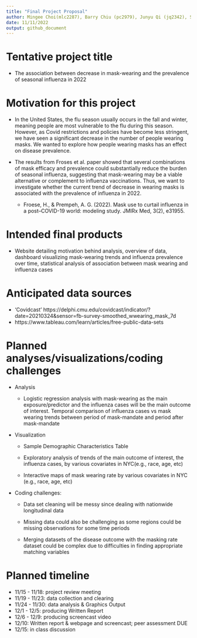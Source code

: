 ```yaml
---
title: "Final Project Proposal"
author: Mingee Choi(mlc2287), Barry Chiu (pc2979), Junyu Qi (jq2342), Soungbin Yim (sy3019), Troy Zhou (zz2901)
date: 11/11/2022
output: github_document
---
```


# Tentative project title
* The association between decrease in mask-wearing and the prevalence of seasonal influenza in 2022 

# Motivation for this project
* In the United States, the flu season usually occurs in the fall and winter, meaning people are most vulnerable to the flu during this season. However, as Covid restrictions and policies have become less stringent, we have seen a significant decrease in the number of people wearing masks. We wanted to explore how people wearing masks has an effect on disease prevalence.

* The results from Froses et al. paper showed that several combinations of mask efficacy and prevalence could substantially reduce the burden of seasonal influenza, suggesting that mask-wearing may be a viable alternative or complement to influenza vaccinations. Thus, we want to investigate whether the current trend of decrease in wearing masks is associated with the prevalence of influenza in 2022.  

  * Froese, H., & Prempeh, A. G. (2022). Mask use to curtail influenza in a post–COVID-19 world: modeling study. JMIRx Med, 3(2), e31955.

# Intended final products

* Website detailing motivation behind analysis, overview of data, dashboard visualizing mask-wearing trends and influenza prevalence over time, statistical analysis of association between mask wearing and influenza cases

# Anticipated data sources

* ‘Covidcast’ https://delphi.cmu.edu/covidcast/indicator/?date=20210324&sensor=fb-survey-smoothed_wwearing_mask_7d
* https://www.tableau.com/learn/articles/free-public-data-sets


# Planned analyses/visualizations/coding challenges

* Analysis

  * Logistic regression analysis with mask-wearing as the main exposure/predictor and the influenza cases will be the main outcome of interest.
Temporal comparison of influenza cases vs mask wearing trends between period of mask-mandate and period after mask-mandate

* Visualization

  * Sample Demographic Characteristics Table

  * Exploratory analysis of trends of the main outcome of interest, the influenza cases, by various covariates in NYC(e.g., race, age, etc) 

  * Interactive maps of mask wearing rate by various covariates in NYC (e.g., race, age, etc) 

* Coding challenges:

  * Data set cleaning will be messy since dealing with nationwide longitudinal data 
  
  * Missing data could also be challenging as some regions could be missing observations for some time periods
  
  * Merging datasets of the disease outcome with the masking rate dataset could be complex due to difficulties in finding appropriate matching variables 

# Planned timeline
* 11/15 - 11/18: project review meeting
* 11/19 - 11/23: data collection and clearing
* 11/24 - 11/30: data analysis & Graphics Output
* 12/1 - 12/5: producing Written Report
* 12/6 - 12/9: producing screencast video
* 12/10: Written report & webpage and screencast; peer assessment DUE
* 12/15: in class discussion


